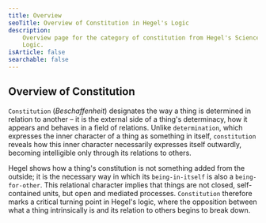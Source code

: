 ```yaml
---
title: Overview
seoTitle: Overview of Constitution in Hegel's Logic
description:
    Overview page for the category of constitution from Hegel's Science of
    Logic.
isArticle: false
searchable: false
---
```


## Overview of Constitution

`Constitution` (_Beschaffenheit_) designates the way a thing is determined in
relation to another &ndash; it is the external side of a thing's determinacy,
how it appears and behaves in a field of relations. Unlike `determination`,
which expresses the inner character of a thing as something in itself,
`constitution` reveals how this inner character necessarily expresses itself
outwardly, becoming intelligible only through its relations to others.

Hegel shows how a thing's constitution is not something added from the outside;
it is the necessary way in which its `being-in-itself` is also a
`being-for-other`. This relational character implies that things are not closed,
self-contained units, but open and mediated processes. `Constitution` therefore
marks a critical turning point in Hegel's logic, where the opposition between
what a thing intrinsically is and its relation to others begins to break down.
